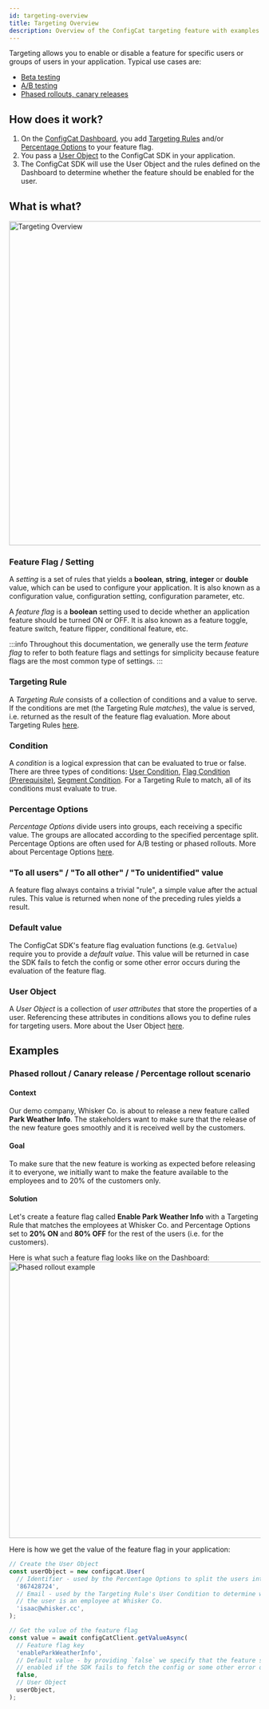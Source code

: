 ```yaml
---
id: targeting-overview
title: Targeting Overview
description: Overview of the ConfigCat targeting feature with examples.
---
```


Targeting allows you to enable or disable a feature for specific users or groups of users in your application. Typical use cases are:

- [Beta testing](../../glossary#beta-testing)
- [A/B testing](../../glossary#ab-testing)
- [Phased rollouts, canary releases](../../glossary#canary-release)

## How does it work?

1. On the <a href="https://app.configcat.com" target="_blank">ConfigCat Dashboard</a>, you add
   [Targeting Rules](../targeting-rule/targeting-rule-overview) and/or [Percentage Options](../percentage-options) to your feature flag.
2. You pass a [User Object](../user-object) to the ConfigCat SDK in your application.
3. The ConfigCat SDK will use the User Object and the rules defined on the Dashboard to determine whether the feature should be enabled for the user.

## What is what?

<img alt="Targeting Overview" src="/docs/assets/targeting/targeting-overview/what-is-what_192dpi.png" width="1467" height="649" decoding="async" loading="lazy" />

### Feature Flag / Setting

A _setting_ is a set of rules that yields a **boolean**, **string**, **integer** or **double** value, which can be used
to configure your application. It is also known as a configuration value, configuration setting, configuration parameter, etc.

A _feature flag_ is a **boolean** setting used to decide whether an application feature should be turned ON or OFF.
It is also known as a feature toggle, feature switch, feature flipper, conditional feature, etc.

:::info
Throughout this documentation, we generally use the term _feature flag_ to refer to both feature flags and settings for
simplicity because feature flags are the most common type of settings.
:::

### Targeting Rule

A _Targeting Rule_ consists of a collection of conditions and a value to serve. If the conditions are met (the Targeting
Rule _matches_), the value is served, i.e. returned as the result of the feature flag evaluation. More about
Targeting Rules [here](../targeting-rule/targeting-rule-overview).

### Condition

A _condition_ is a logical expression that can be evaluated to true or false. There are three types of conditions:
[User Condition](../targeting-rule/user-condition), [Flag Condition (Prerequisite)](../targeting-rule/flag-condition),
[Segment Condition](../targeting-rule/segment-condition). For a Targeting Rule to match, all of its conditions must evaluate to true.

### Percentage Options

_Percentage Options_ divide users into groups, each receiving a specific value.
The groups are allocated according to the specified percentage split. Percentage Options are often used for A/B testing or
phased rollouts. More about Percentage Options [here](../percentage-options).

### "To all users" / "To all other" / "To unidentified" value

A feature flag always contains a trivial "rule", a simple value after the actual rules. This value is returned when
none of the preceding rules yields a result.

### Default value

The ConfigCat SDK's feature flag evaluation functions (e.g. `GetValue`) require you to provide a _default value_. This
value will be returned in case the SDK fails to fetch the config or some other error occurs during the evaluation of the feature flag.

### User Object

A _User Object_ is a collection of _user attributes_ that store the properties of a user. Referencing these attributes
in conditions allows you to define rules for targeting users. More about the User Object [here](../user-object).

## Examples

### Phased rollout / Canary release / Percentage rollout scenario

#### Context

Our demo company, Whisker Co. is about to release a new feature called **Park Weather Info**. The stakeholders want to make
sure that the release of the new feature goes smoothly and it is received well by the customers.

#### Goal

To make sure that the new feature is working as expected before releasing it to everyone, we initially want to make the
feature available to the employees and to 20% of the customers only.

#### Solution

Let's create a feature flag called **Enable Park Weather Info** with a Targeting Rule that matches the employees at
Whisker Co. and Percentage Options set to **20% ON** and **80% OFF** for the rest of the users (i.e. for the customers).

Here is what such a feature flag looks like on the Dashboard:
<img alt="Phased rollout example" src="/docs/assets/targeting/targeting-overview/phased-rollout-example_192dpi.png" width="1084" height="553" decoding="async" loading="lazy" />

Here is how we get the value of the feature flag in your application:

```js
// Create the User Object
const userObject = new configcat.User(
  // Identifier - used by the Percentage Options to split the users into groups
  '867428724',
  // Email - used by the Targeting Rule's User Condition to determine whether
  // the user is an employee at Whisker Co.
  'isaac@whisker.cc',
);

// Get the value of the feature flag
const value = await configCatClient.getValueAsync(
  // Feature flag key
  'enableParkWeatherInfo',
  // Default value - by providing `false` we specify that the feature should not be
  // enabled if the SDK fails to fetch the config or some other error occurs
  false,
  // User Object
  userObject,
);
```
